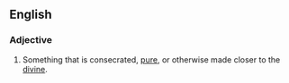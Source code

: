 ==English==

===Adjective===
#Something that is consecrated, [[pure]], or otherwise made closer to the [[divine]].
